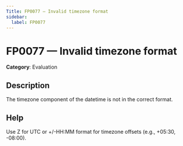 ```yaml
---
Title: FP0077 — Invalid timezone format
sidebar:
  label: FP0077
---
```


# FP0077 — Invalid timezone format

**Category**: Evaluation

## Description

The timezone component of the datetime is not in the correct format.

## Help

Use Z for UTC or +/-HH:MM format for timezone offsets (e.g., +05:30, -08:00).
